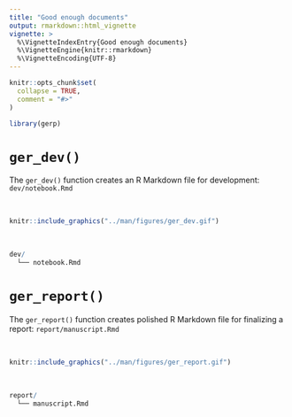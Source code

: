 ```yaml
---
title: "Good enough documents"
output: rmarkdown::html_vignette
vignette: >
  %\VignetteIndexEntry{Good enough documents}
  %\VignetteEngine{knitr::rmarkdown}
  %\VignetteEncoding{UTF-8}
---
```


```r
knitr::opts_chunk$set(
  collapse = TRUE,
  comment = "#>"
)
```

```r
library(gerp)
```

# `ger_dev()`

The `ger_dev()` function creates an R Markdown file for development: `dev/notebook.Rmd`

<br>

```r
knitr::include_graphics("../man/figures/ger_dev.gif")
```

<br>

```r
dev/
  └── notebook.Rmd
```




# `ger_report()`

The `ger_report()` function creates polished R Markdown file for finalizing a report: `report/manuscript.Rmd`

<br>

```r
knitr::include_graphics("../man/figures/ger_report.gif")
```

<br>

```r
report/
  └── manuscript.Rmd
```
